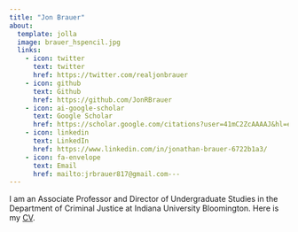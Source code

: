 ```yaml
---
title: "Jon Brauer"
about:
  template: jolla
  image: brauer_hspencil.jpg
  links:
    - icon: twitter
      text: twitter
      href: https://twitter.com/realjonbrauer
    - icon: github
      text: Github
      href: https://github.com/JonRBrauer
    - icon: ai-google-scholar
      text: Google Scholar
      href: https://scholar.google.com/citations?user=41mC2ZcAAAAJ&hl=en
    - icon: linkedin
      text: LinkedIn
      href: https://www.linkedin.com/in/jonathan-brauer-6722b1a3/
    - icon: fa-envelope 
      text: Email
      href: mailto:jrbrauer817@gmail.com---
---
```


I am an Associate Professor and Director of Undergraduate Studies in the Department of Criminal Justice at Indiana University Bloomington. Here is my [CV](jrbrauer_cv_2023.01.13.pdf).
